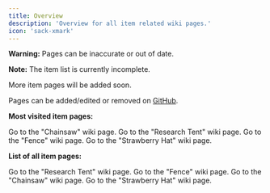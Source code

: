 ```yaml
---
title: Overview
description: 'Overview for all item related wiki pages.'
icon: 'sack-xmark'
---
```


<Warning>**Warning:** Pages can be inaccurate or out of date.</Warning>

<Note>**Note:** The item list is currently incomplete.</Note>

<Check>More item pages will be added soon.</Check>

Pages can be added/edited or removed on [GitHub](https://github.com/discolalo/vinter-wiki).

**Most visited item pages:**

<CardGroup cols={4}>
  <Card
    title="Chainsaw"
    icon="sword-laser-alt"
    href="/items/chainsaw"
  >
    Go to the "Chainsaw" wiki page.
  </Card>
  <Card
    title="Research Tent"
    icon="tent"
    href="/items/research_tent"
  >
    Go to the "Research Tent" wiki page.
  </Card>
  <Card
    title="Fence"
    icon="fence"
    href="/items/fence"
  >
    Go to the "Fence" wiki page.
  </Card>
  <Card
    title="Strawberry Hat"
    icon="strawberry"
    href="/items/strawberry_hat"
  >
    Go to the "Strawberry Hat" wiki page.
  </Card>
</CardGroup>

**List of all item pages:**

<CardGroup cols={4}>
  <Card
    title="Research Tent"
    icon="tent"
    href="/items/research_tent"
  >
    Go to the "Research Tent" wiki page.
  </Card>
  <Card
    title="Fence"
    icon="fence"
    href="/items/fence"
  >
    Go to the "Fence" wiki page.
  </Card>
  <Card
    title="Chainsaw"
    icon="sword-laser-alt"
    href="/items/chainsaw"
  >
    Go to the "Chainsaw" wiki page.
  </Card>
  <Card
    title="Strawberry Hat"
    icon="strawberry"
    href="/items/strawberry_hat"
  >
    Go to the "Strawberry Hat" wiki page.
  </Card>
</CardGroup>